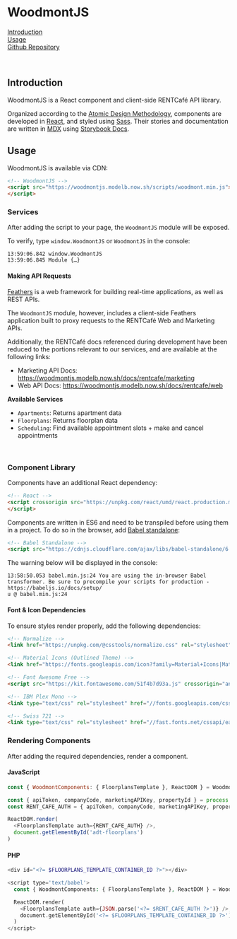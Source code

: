 <!-- Packages -->

<!-- Initialize -->
<Meta title='Getting Started/Welcome' />

# WoodmontJS

[Introduction](#introduction)  
[Usage](#usage)  
[Github Repository](https://woodmontjs.modelb.now.sh/repo)  

<br/>

## Introduction

WoodmontJS is a React component and client-side RENTCafé API library.

Organized according to the [Atomic Design Methodology][1], components are
developed in [React][2], and styled using [Sass][3]. Their stories and
documentation are written in [MDX][4] using [Storybook Docs][5].

[1]: https://atomicdesign.bradfrost.com/chapter-2/
[2]: https://reactjs.org/
[3]: https://sass-lang.com/
[4]: https://mdxjs.com/
[5]: https://github.com/storybookjs/storybook/tree/master/addons/docs

## Usage

WoodmontJS is available via CDN:

```html
<!-- WoodmontJS -->
<script src="https://woodmontjs.modelb.now.sh/scripts/woodmont.min.js">
</script>
```

### Services

After adding the script to your page, the `WoodmontJS` module will be exposed.

To verify, type `window.WoodmontJS` or `WoodmontJS` in the console:

```log
13:59:06.842 window.WoodmontJS
13:59:06.845 Module {…}
```

#### Making API Requests

[Feathers][1] is a web framework for building real-time applications, as well as
REST APIs. 

The `WoodmontJS` module, however, includes a client-side Feathers application built to proxy requests to the RENTCafé Web and Marketing APIs.

Additionally, the RENTCafé docs referenced during development have been reduced
to the portions relevant to our services, and are available at the following
links:

- Marketing API Docs: https://woodmontjs.modelb.now.sh/docs/rentcafe/marketing
- Web API Docs: https://woodmontjs.modelb.now.sh/docs/rentcafe/web

**Available Services**

- `Apartments`: Returns apartment data
- `Floorplans`: Returns floorplan data
- `Scheduling`: Find available appointment slots + make and cancel appointments

[1]: https://docs.feathersjs.com/api/

<br/>

### Component Library

Components have an additional React dependency:

```html
<!-- React -->
<script crossorigin src="https://unpkg.com/react/umd/react.production.min.js">
</script>
```

Components are written in ES6 and need to be transpiled before using them in a
project. To do so in the browser, add [Babel standalone][1]: 

```html
<!-- Babel Standalone -->
<script src="https://cdnjs.cloudflare.com/ajax/libs/babel-standalone/6.26.0/babel.min.js"></script>
```

The warning below will be displayed in the console:

```log
13:58:50.053 babel.min.js:24 You are using the in-browser Babel transformer. Be sure to precompile your scripts for production - https://babeljs.io/docs/setup/
u @ babel.min.js:24
```

[1]: https://github.com/babel/babel/tree/master/packages/babel-standalone

#### Font & Icon Dependencies

To ensure styles render properly, add the following dependencies:

```html
<!-- Normalize -->
<link href="https://unpkg.com/@csstools/normalize.css" rel="stylesheet" />

<!-- Material Icons (Outlined Theme) -->
<link href="https://fonts.googleapis.com/icon?family=Material+Icons|Material+Icons+Outlined" rel="stylesheet">

<!-- Font Awesome Free -->
<script src="https://kit.fontawesome.com/51f4b7d93a.js" crossorigin="anonymous"></script>

<!-- IBM Plex Mono -->
<link type="text/css" rel="stylesheet" href="//fonts.googleapis.com/css2?family=IBM+Plex+Mono:wght@200;300;400;500;600;700&display=swap" />

<!-- Swiss 721 -->
<link type="text/css" rel="stylesheet" href="//fast.fonts.net/cssapi/ea5e2124-bbdb-4e91-8a98-9b549b432fdb.css" />
```

### Rendering Components

After adding the required dependencies, render a component.

#### JavaScript

```javascript
const { WoodmontComponents: { FloorplansTemplate }, ReactDOM } = WoodmontJS

const { apiToken, companyCode, marketingAPIKey, propertyId } = process.env
const RENT_CAFE_AUTH = { apiToken, companyCode, marketingAPIKey, propertyId }

ReactDOM.render(
  <FloorplansTemplate auth={RENT_CAFE_AUTH} />, 
  document.getElementById('adt-floorplans')
)
```

#### PHP

```php
<div id="<?= $FLOORPLANS_TEMPLATE_CONTAINER_ID ?>"></div>

<script type='text/babel'>
  const { WoodmontComponents: { FloorplansTemplate }, ReactDOM } = WoodmontJS

  ReactDOM.render(
    <FloorplansTemplate auth={JSON.parse('<?= $RENT_CAFE_AUTH ?>')} />, 
    document.getElementById('<?= $FLOORPLANS_TEMPLATE_CONTAINER_ID ?>')
  )
</script>
```
